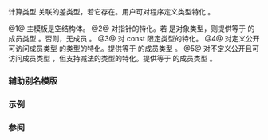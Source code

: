 {{cpp/experimental/ranges/title|difference_type}}
{{cpp/experimental/ranges/iterator/navbar}}
{{dcl begin}}
{{dcl header|experimental/ranges/iterator}}
{{dcl|num=1|
template&lt; class I &gt;
struct difference_type {};
}}
{{dcl|num=2|
template&lt; class T &gt;
struct difference_type&lt;T*&gt;;
}}
{{dcl|num=3|
template&lt; class T &gt;
struct difference_type&lt;const T&gt; : difference_type&lt;std::decay_t&lt;T&gt;&gt; {};
}}
{{dcl|num=4|
template&lt; class T &gt;
    requires requires { typename T::difference_type; }
struct difference_type&lt;T&gt;;
}}
{{dcl|num=5|
template&lt; class T &gt;
    requires !requires { typename T::difference_type; } &amp;&amp;
             requires(const T&amp; a, const T&amp; b) { {a - b} -&gt; Integral; }
struct difference_type&lt;T&gt;;
}}
{{dcl end}}

计算类型 {{tt|I}} 关联的差类型，若它存在。用户可对程序定义类型特化 {{tt|difference_type}}。

@1@ 主模板是空结构体。
@2@ 对指针的特化。若 {{tt|T}} 是对象类型，则提供等于 {{lc|std::ptrdiff_t}} 的成员类型 {{tt|type}}。否则，无成员 {{tt|type}}。
@3@ 对 const 限定类型的特化。
@4@ 对定义公开可访问成员类型 {{tt|difference_type}} 的类型的特化。提供等于 {{tt|T::difference_type}} 的成员类型 {{tt|type}}。
@5@ 对不定义公开且可访问成员类型 {{tt|difference_type}}，但支持减法的类型的特化。提供等于 {{c|std::make_signed_t&lt;decltype(std::declval&lt;T&gt;() - std::declval&lt;T&gt;())&gt;}} 的成员类型 {{tt|type}}。

=== 辅助别名模版 ===
{{ddcl|since=ranges|1=
template&lt; class T &gt; 
using difference_type_t = typename ranges::difference_type&lt;T&gt;::type;
}}

===示例===
{{example}}

===参阅===
{{dsc begin}}
{{dsc inc|cpp/experimental/ranges/iterator/dsc WeaklyIncrementable}}
{{dsc inc|cpp/experimental/ranges/iterator/dsc iterator_traits}}
{{dsc end}}

{{langlinks|en|ja}}